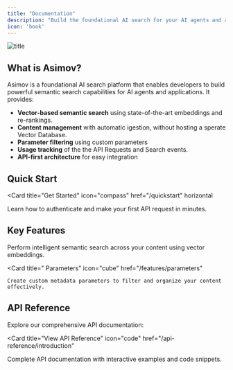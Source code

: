 ```yaml
---
title: "Documentation"
description: "Build the foundational AI search for your AI agents and applications."
icon: 'book'
---
```


![title](dashboard.png)

## What is Asimov?

Asimov is a foundational AI search platform that enables developers to build powerful semantic search capabilities for AI agents and applications. It provides:

- **Vector-based semantic search** using state-of-the-art embeddings and re-rankings.
- **Content management** with automatic igestion, without hosting a sperate Vector Database.
- **Parameter filtering** using custom parameters
- **Usage tracking** of the the API Requests and Search events.
- **API-first architecture** for easy integration

## Quick Start

<Card
  title="Get Started"
  icon="compass"
  href="/quickstart"
  horizontal
>
  Learn how to authenticate and make your first API request in minutes.
</Card>

## Key Features

<Columns cols={2}>
  <Card
    title="Search"
    icon="search"
    href="/api-reference/introduction"
  >
    Perform intelligent semantic search across your content using vector embeddings.
  </Card>
  
  <Card
    title=" Parameters"
    icon="cube"
    href="/features/parameters"
  >
    Create custom metadata parameters to filter and organize your content effectively.
  </Card>
</Columns>

## API Reference

Explore our comprehensive API documentation:

<Card
  title="View API Reference"
  icon="code"
  href="/api-reference/introduction"
>
  Complete API documentation with interactive examples and code snippets.
</Card>

